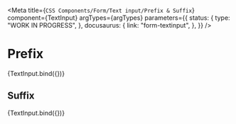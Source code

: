 
<Meta
  title={`CSS Components/Form/Text input/Prefix & Suffix`}
  component={TextInput}
  argTypes={argTypes}
  parameters={{
    status: {
      type: "WORK IN PROGRESS",
    },
    docusaurus: {
      link: "form-textinput",
    },
  }}
/>

# Prefix

<Canvas>
  <Story name="Prefix" args={{ ...defaultArgs, valueType: "currency", prefix: "€" }}>
    {TextInput.bind({})}
  </Story>
</Canvas>

## Suffix

<Canvas>
  <Story name="Suffix" args={{ ...defaultArgs, valueType: "number", suffix: "m³" }}>
    {TextInput.bind({})}
  </Story>
</Canvas>
